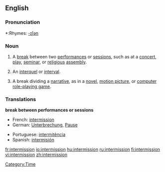 ==English==

===Pronunciation===
*:Rhymes: [[Rhymes:English:-ɪʃən|-ɪʃən]]

===Noun===
{{en-noun}}

# A [[break]] between two [[performance]]s or [[session]]s, such as at a [[concert]], [[play]], [[seminar]], or [[religious]] [[assembly]].
# {{rfv-sense}} An [[interquel]] or [[interval]].
# {{rfv-sense}} A break dividing a [[narrative]], as in a [[novel]], [[motion picture]], or [[computer]] [[role-playing game]].

===Translations===

'''break between performances or sessions'''
{{top}}
*French: [[#French|intermission]]
*German: [[Unterbrechung]], [[Pause]]
{{mid}}
*Portuguese: [[intermitência]] {{f}}
*Spanish: [[intermisión]]
{{bottom}}

[[Category:Time]]

[[fr:intermission]]
[[io:intermission]]
[[hu:intermission]]
[[ru:intermission]]
[[fi:intermission]]
[[vi:intermission]]
[[zh:intermission]]